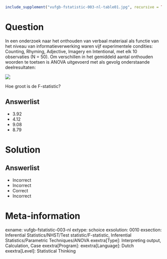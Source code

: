 ```r
include_supplement("vufgb-fstatistic-003-nl-table01.jpg", recursive = TRUE)
```

Question
========

In een onderzoek naar het onthouden van verbaal materiaal als functie van het niveau van informatieverwerking waren vijf experimentele condities: Counting, Rhyming, Adjective, Imagery en Intentional, met elk 10 observaties (N = 50). Om verschillen in het gemiddeld aantal onthouden woorden te toetsen is ANOVA uitgevoerd met als gevolg onderstaande deelresultaten:

![](vufgb-fstatistic-003-nl-table01.jpg)
  
Hoe groot is de F-statistic?  
  
Answerlist
----------
* 3.92
* 4.12
* 9.08
* 8.79

Solution
========

Answerlist
----------
* Incorrect
* Incorrect
* Correct
* Incorrect

Meta-information
================
exname: vufgb-fstatistic-003-nl
extype: schoice
exsolution: 0010
exsection: Inferential Statistics/NHST/Test statistic/F-statistic, Inferential Statistics/Parametric Techniques/ANOVA
exextra[Type]: Interpreting output, Calculation, Case
exextra[Program]: 
exextra[Language]: Dutch
exextra[Level]: Statistical Thinking
